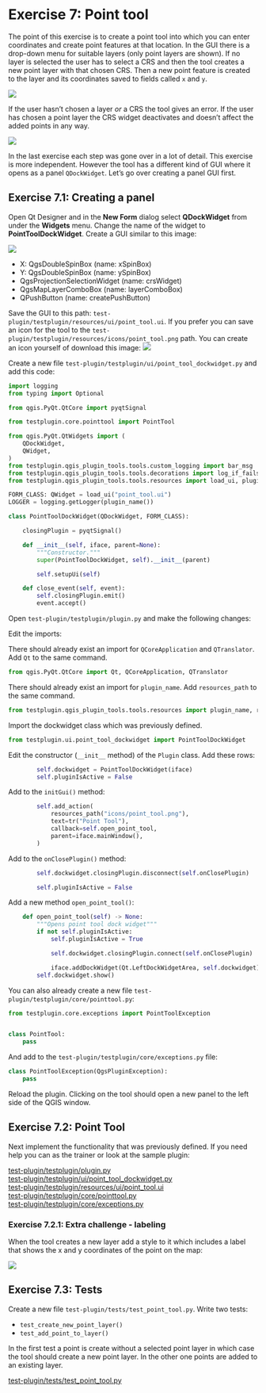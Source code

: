 # Exercise 7: Point tool

The point of this exercise is to create a point tool into which you can
enter coordinates and create point features at that location. In the
GUI there is a drop-down menu for suitable layers (only point layers
are shown). If no layer is selected the user has to select a CRS and
then the tool creates a new point layer with that chosen CRS. Then a
new point feature is created to the layer and its coordinates saved
to fields called `x` and `y`.

![](img/exercise_7/image1.gif)

If the user hasn't chosen a layer _or_ a CRS the tool gives an error.
If the user has chosen a point layer the CRS widget deactivates and
doesn't affect the added points in any way.

![](img/exercise_7/image2.gif)

In the last exercise each step was gone over in a lot of detail.
This exercise is more independent. However the tool has a different
kind of GUI where it opens as a panel `QDockWidget`. Let's go
over creating a panel GUI first.

## Exercise 7.1: Creating a panel

Open Qt Designer and in the **New Form** dialog select
**QDockWidget** from under the **Widgets** menu.
Change the name of the widget to **PointToolDockWidget**.
Create a GUI similar to this image:

![](img/exercise_7/image3.png)

* X: QgsDoubleSpinBox (name: xSpinBox)
* Y: QgsDoubleSpinBox (name: ySpinBox)
* QgsProjectionSelectionWidget (name: crsWidget)
* QgsMapLayerComboBox (name: layerComboBox)
* QPushButton (name: createPushButton)

Save the GUI to this path: `test-plugin/testplugin/resources/ui/point_tool.ui`.
If you prefer you can save an icon for the tool to the
`test-plugin/testplugin/resources/icons/point_tool.png` path. You can
create an icon yourself of download this image: ![](img/exercise_7/image4.png)

Create a new file `test-plugin/testplugin/ui/point_tool_dockwidget.py` and add this code:

::: code-box
```python
import logging
from typing import Optional

from qgis.PyQt.QtCore import pyqtSignal

from testplugin.core.pointtool import PointTool

from qgis.PyQt.QtWidgets import (
    QDockWidget,
    QWidget,
)
from testplugin.qgis_plugin_tools.tools.custom_logging import bar_msg
from testplugin.qgis_plugin_tools.tools.decorations import log_if_fails
from testplugin.qgis_plugin_tools.tools.resources import load_ui, plugin_name

FORM_CLASS: QWidget = load_ui("point_tool.ui")
LOGGER = logging.getLogger(plugin_name())

class PointToolDockWidget(QDockWidget, FORM_CLASS):

    closingPlugin = pyqtSignal()

    def __init__(self, iface, parent=None):
        """Constructor."""
        super(PointToolDockWidget, self).__init__(parent)

        self.setupUi(self)

    def close_event(self, event):
        self.closingPlugin.emit()
        event.accept()
```
:::

Open `test-plugin/testplugin/plugin.py` and make the following changes:

Edit the imports:

There should already exist an import for `QCoreApplication` and `QTranslator`.
Add `Qt` to the same command.

::: code-box
```python
from qgis.PyQt.QtCore import Qt, QCoreApplication, QTranslator
```
:::

There should already exist an import for `plugin_name`.
Add `resources_path` to the same command.

::: code-box
```python
from testplugin.qgis_plugin_tools.tools.resources import plugin_name, resources_path
```
:::

Import the dockwidget class which was previously defined.

::: code-box
```python
from testplugin.ui.point_tool_dockwidget import PointToolDockWidget
```
:::

Edit the constructor (`__init__` method) of the `Plugin` class. Add
these rows:

::: code-box
```python
        self.dockwidget = PointToolDockWidget(iface)
        self.pluginIsActive = False

```
:::

Add to the `initGui()` method:

::: code-box
```python
        self.add_action(
            resources_path("icons/point_tool.png"),
            text=tr("Point Tool"),
            callback=self.open_point_tool,
            parent=iface.mainWindow(),
        )
```
:::

Add to the `onClosePlugin()` method:

::: code-box
```python
        self.dockwidget.closingPlugin.disconnect(self.onClosePlugin)

        self.pluginIsActive = False
```
:::

Add a new method `open_point_tool()`:

::: code-box
```python
    def open_point_tool(self) -> None:
        """Opens point tool dock widget"""
        if not self.pluginIsActive:
            self.pluginIsActive = True

            self.dockwidget.closingPlugin.connect(self.onClosePlugin)

            iface.addDockWidget(Qt.LeftDockWidgetArea, self.dockwidget)
        self.dockwidget.show()
```
:::

You can also already create a new file `test-plugin/testplugin/core/pointtool.py`:

::: code-box
```python
from testplugin.core.exceptions import PointToolException


class PointTool:
    pass
```
:::

And add to the `test-plugin/testplugin/core/exceptions.py` file:

::: code-box
```python
class PointToolException(QgsPluginException):
    pass
```
:::

Reload the plugin. Clicking on the tool should open a new
panel to the left side of the QGIS window.

## Exercise 7.2: Point Tool

Next implement the functionality that was previously defined.
If you need help you can as the trainer or look at the
sample plugin:

[test-plugin/testplugin/plugin.py](https://github.com/GispoCoding/pyqgis-training-sample-plugin/blob/feature-2/sampleplugin/plugin.py)                                                 \
[test-plugin/testplugin/ui/point_tool_dockwidget.py](https://github.com/GispoCoding/pyqgis-training-sample-plugin/blob/feature-2/sampleplugin/ui/point_tool_dockwidget.py)             \
[test-plugin/testplugin/resources/ui/point_tool.ui](https://github.com/GispoCoding/pyqgis-training-sample-plugin/blob/feature-2/sampleplugin/resources/ui/point_tool.ui)               \
[test-plugin/testplugin/core/pointtool.py](https://github.com/GispoCoding/pyqgis-training-sample-plugin/blob/c019b85ed7c7bb66b799f633e139d790f3ab21d0/sampleplugin/core/pointtool.py)  \
[test-plugin/testplugin/core/exceptions.py](https://github.com/GispoCoding/pyqgis-training-sample-plugin/blob/feature-2/sampleplugin/core/exceptions.py)                               \

### Exercise 7.2.1: Extra challenge - labeling

When the tool creates a new layer add a style to it which
includes a label that shows the x and y coordinates of the
point on the map:

![](img/exercise_7/image5.png)

## Exercise 7.3: Tests

Create a new file `test-plugin/tests/test_point_tool.py`.
Write two tests:

* `test_create_new_point_layer()`
* `test_add_point_to_layer()`

In the first test a point is create without a selected point layer
in which case the tool should create a new point layer. In the
other one points are added to an existing layer.

[test-plugin/tests/test_point_tool.py](https://github.com/GispoCoding/pyqgis-training-sample-plugin/blob/feature-2-tests/tests/test_point_tool.py)

